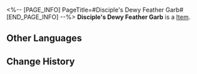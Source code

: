 <%-- [PAGE_INFO]
PageTitle=#Disciple's Dewy Feather Garb#
[END_PAGE_INFO] --%>
{{Item Infobox
|id          = 61133
|image       = Item Disciple's Dewy Feather Garb.png
|type        = 
|invCategory = Relics
|rarity      = 5
|effect      = 
|description = A feather garb made according to old scrolls. Its owner was either a demon reviled in the pages of history or a savior of humanity.
|source1     = [[Cavern of Corrosion: Alchemy Commission]]
}}
'''Disciple's Dewy Feather Garb''' is a [[Item]].

==Other Languages==
{{Other Languages
|en   = Disciple's Dewy Feather Garb
|zhs  = 莳者的承露羽衣
|zht  = 蒔者的承露羽衣
|ja   = 蒔者の露払いの羽衣
|ko   = 제자의 이슬받이 날개옷
|es   = Traje de plumas de la discípula
|fr   = Manteau de plumes de Disciple couvert de rosée
|ru   = Перьевая накидка ученика
|th   = Disciple's Dewy Feather Garb
|vi   = Áo Lông Vũ Thừa Lộ Của Môn Đồ
|de   = Taubedecktes Federkleid der Jüngerin
|id   = Disciple's Dewy Feather Garb
|pt   = Traje de Penas Viçoso da Discípula
}}

==Change History==
{{Change History|1.2}}